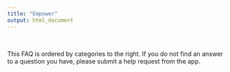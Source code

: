 ---
title: "Empower"
output: html_document
---

<style type="text/css">

h1.title {
  text-align: center;
}

</style>

&nbsp;
&nbsp;

This FAQ is ordered by categories to the right. If you do not find an answer to a question you have, please submit a help request from the app.

